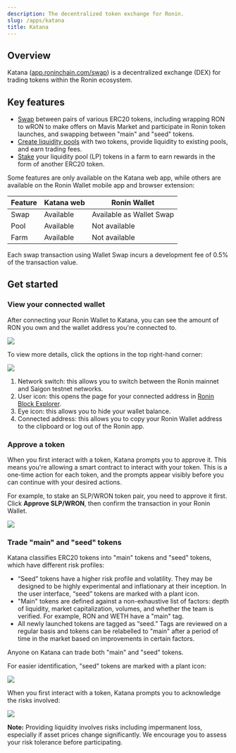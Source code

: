 ```yaml
---
description: The decentralized token exchange for Ronin.
slug: /apps/katana
title: Katana
---
```



## Overview

Katana ([app.roninchain.com/swap](https://app.roninchain.com/swap)) is a decentralized exchange (DEX) for trading tokens within the Ronin ecosystem. 

## Key features

* [Swap](./guides/swap.mdx) between pairs of various ERC20 tokens, including wrapping RON to wRON to make offers on Mavis Market and participate in Ronin token launches, and swapping between "main" and "seed" tokens.
* [Create liquidity pools](./guides/pool.mdx) with two tokens, provide liquidity to existing pools, and earn trading fees.
* [Stake](./guides/farm.mdx) your liquidity pool (LP) tokens in a farm to earn rewards in the form of another ERC20 token.

Some features are only available on the Katana web app, while others are available on the Ronin Wallet mobile app and browser extension:

|Feature|Katana web|Ronin Wallet|
|---|---|---|
|Swap|Available|Available as Wallet Swap |
|Pool|Available|Not available|
|Farm|Available|Not available|

Each swap transaction using Wallet Swap incurs a development fee of 0.5% of the transaction value.

## Get started

### View your connected wallet

After connecting your Ronin Wallet to Katana, you can see the amount of RON you own and the wallet address you're connected to.

<img src={walletBalance} width={1000} />

To view more details, click the options in the top right-hand corner:

<img src={walletOptions} width={1000} />

1. Network switch: this allows you to switch between the Ronin mainnet and Saigon testnet networks.
2. User icon: this opens the page for your connected address in [Ronin Block Explorer](https://app.roninchain.com/).
3. Eye icon: this allows you to hide your wallet balance.
4. Connected address: this allows you to copy your Ronin Wallet address to the clipboard or log out of the Ronin app.

### Approve a token

When you first interact with a token, Katana prompts you to approve it. This means you're allowing a smart contract to interact with your token. This is a one-time action for each token, and the prompts appear visibly before you can continue with your desired actions.

For example, to stake an SLP/WRON token pair, you need to approve it first. Click **Approve SLP/WRON**, then confirm the transaction in your Ronin Wallet.

<img src={approveTokens} width={1000} />

### Trade "main" and "seed" tokens

Katana classifies ERC20 tokens into "main" tokens and "seed" tokens, which have different risk profiles:

* “Seed” tokens have a higher risk profile and volatility. They may be designed to be highly experimental and inflationary at their inception. In the user interface, “seed” tokens are marked with a plant icon.
* "Main" tokens are defined against a non-exhaustive list of factors: depth of liquidity, market capitalization, volumes, and whether the team is verified. For example, RON and WETH have a "main" tag.
* All newly launched tokens are tagged as “seed.” Tags are reviewed on a regular basis and tokens can be relabelled to "main" after a period of time in the market based on improvements in certain factors.

Anyone on Katana can trade both "main" and "seed" tokens.

For easier identification, "seed" tokens are marked with a plant icon:

<img src={seedTokenPool} width={1000} />

When you first interact with a token, Katana prompts you to acknowledge the risks involved:

<img src={seedTokenWarning} width={300} />

**Note:** Providing liquidity involves risks including impermanent loss, especially if asset prices change significantly. We encourage you to assess your risk tolerance before participating.
